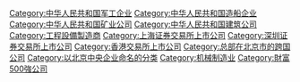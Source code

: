 {{Catmore}}

[[Category:中华人民共和国军工企业|Category:中华人民共和国军工企业]]
[[Category:中华人民共和国造船企业‎|Category:中华人民共和国造船企业‎]]
[[Category:中华人民共和国矿业公司|Category:中华人民共和国矿业公司]]
[[Category:中华人民共和国建筑公司‎|Category:中华人民共和国建筑公司‎]]
[[Category:工程設備製造商|Category:工程設備製造商]]
[[Category:上海证券交易所上市公司|Category:上海证券交易所上市公司]]
[[Category:深圳证券交易所上市公司|Category:深圳证券交易所上市公司]]
[[Category:香港交易所上市公司|Category:香港交易所上市公司]]
[[Category:总部在北京市的跨国公司|Category:总部在北京市的跨国公司]]
[[Category:以北京中央企业命名的分类‎‎|Category:以北京中央企业命名的分类‎‎]]
[[Category:机械制造业|Category:机械制造业]]
[[Category:財富500強公司|Category:財富500強公司]]
